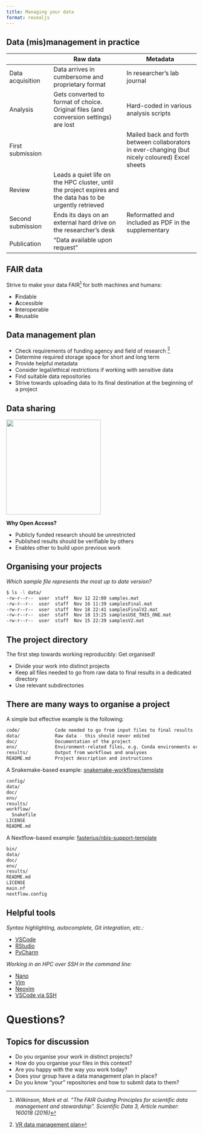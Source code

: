 ```yaml
---
title: Managing your data
format: revealjs
---
```


## Data (mis)management in practice {.smaller}

|                             | [Raw data]{.green}                | [Metadata]{.green} |
| -----------------           | --------------------------- | --------------------------- |
| [Data acquisition]{.green}  | Data arrives in cumbersome and proprietary format | In researcher's lab journal |
| [Analysis]{.green}          | Gets converted to format of choice. Original files (and conversion settings) are lost | Hard-coded in various analysis scripts |
| [First submission]{.green}  | | Mailed back and forth between collaborators in ever-changing (but nicely coloured) Excel sheets |
| [Review]{.green}            | Leads a quiet life on the HPC cluster, until the project expires and the data has to be urgently retrieved | |
| [Second submission]{.green} | Ends its days on an external hard drive on the researcher's desk | Reformatted and included as PDF in the supplementary |
| [Publication]{.green}       | "Data available upon request" | |

## FAIR data

Strive to make your data FAIR^[_Wilkinson, Mark et al. "The FAIR Guiding
Principles for scientific data management and stewardship". Scientific Data 3,
Article number: 160018 (2016)_] for both machines and humans:

- [**F**]{.green}indable
- [**A**]{.green}ccessible
- [**I**]{.green}nteroperable
- [**R**]{.green}eusable

## Data management plan

::: {.incremental}
- Check [requirements of funding agency]{.green} and field of research
  ^[[VR data management plan](https://www.vr.se/english/calls-and-decisions/grant-terms-and-conditions/data-management-plan.html)]
- Determine [required storage]{.green} space for short and long term
- Provide [helpful metadata]{.green}
- Consider legal/ethical restrictions if working with [sensitive data]{.green}
- Find suitable [data repositories]{.green}
- Strive towards uploading data to its final destination at the [beginning of a
  project]{.green}
:::

## Data sharing

![](https://www.openaccess.nl/sites/www.openaccess.nl/files/documenten/open-access-logo-png-transparent.png){height=250 fig-align=center}

**Why Open Access?**

- Publicly funded research should be [unrestricted]{.green}
- Published results should be [verifiable by others]{.green}
- Enables other to [build upon previous work]{.green}

## Organising your projects

_Which sample file represents the most up to date version?_

```bash
$ ls -l data/
-rw-r--r--  user  staff  Nov 12 22:00 samples.mat
-rw-r--r--  user  staff  Nov 16 11:39 samplesFinal.mat
-rw-r--r--  user  staff  Nov 18 22:41 samplesFinalV2.mat
-rw-r--r--  user  staff  Nov 18 13:25 samplesUSE_THIS_ONE.mat
-rw-r--r--  user  staff  Nov 15 22:39 samplesV2.mat
```

## The project directory

The first step towards working reproducibly: [Get organised!]{.green}

::: {.incremental}
- Divide your work into [distinct projects]{.green}
- Keep all files needed to go from raw data to final results in a dedicated
  directory
- Use [relevant subdirectories]{.green}
:::

## There are many ways to organise a project

::: {.r-stack}

::: {.fragment fragment-index=1}
::: {.fragment .fade-out fragment-index=2}
A simple but effective example is the following:
```bash
code/             Code needed to go from input files to final results
data/             Raw data - this should never edited
doc/              Documentation of the project
env/              Environment-related files, e.g. Conda environments or Dockerfiles
results/          Output from workflows and analyses
README.md         Project description and instructions
```
:::
:::

::: {.fragment fragment-index=2}
::: {.fragment .fade-out fragment-index=3}
A Snakemake-based example: [snakemake-workflows/template](https://github.com/snakemake-workflows/snakemake-workflow-template)
```bash
config/
data/
doc/
env/
results/
workflow/
  Snakefile
LICENSE
README.md
```
:::
:::

::: {.fragment fragment-index=3}
A Nextflow-based example: [fasterius/nbis-support-template](https://github.com/fasterius/nbis-support-template)
```bash
bin/
data/
doc/
env/
results/
README.md
LICENSE
main.nf
nextflow.config
```
:::

:::

## Helpful tools

::: {.fragment}
*Syntax highlighting, autocomplete, Git integration, etc.:*

- [VSCode](https://code.visualstudio.com/)
- [RStudio](https://rstudio.com/)
- [PyCharm](https://www.jetbrains.com/pycharm/)
:::

::: {.fragment}
*Working in an HPC over SSH in the command line:*

- [Nano](https://www.nano-editor.org/)
- [Vim](https://www.vim.org/)
- [Neovim](https://neovim.io/)
- [VSCode via SSH](https://code.visualstudio.com/docs/remote/ssh)
:::

# Questions?

## Topics for discussion

- Do you organise your work in distinct projects?
- How do you organise your files in this context?
- Are you happy with the way you work today?
- Does your group have a data management plan in place?
- Do you know "your" repositories and how to submit data to them?
